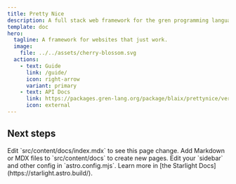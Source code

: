 ```yaml
---
title: Pretty Nice
description: A full stack web framework for the gren programming language.
template: doc
hero:
  tagline: A framework for websites that just work.
  image:
    file: ../../assets/cherry-blossom.svg
  actions:
    - text: Guide
      link: /guide/
      icon: right-arrow
      variant: primary
    - text: API Docs
      link: https://packages.gren-lang.org/package/blaix/prettynice/version/1.0.2/overview
      icon: external
---
```



## Next steps

<CardGrid>
	<Card title="Update content" icon="pencil">
		Edit `src/content/docs/index.mdx` to see this page change.
	</Card>
	<Card title="Add new content" icon="add-document">
		Add Markdown or MDX files to `src/content/docs` to create new pages.
	</Card>
	<Card title="Configure your site" icon="setting">
		Edit your `sidebar` and other config in `astro.config.mjs`.
	</Card>
	<Card title="Read the docs" icon="open-book">
		Learn more in [the Starlight Docs](https://starlight.astro.build/).
	</Card>
</CardGrid>
